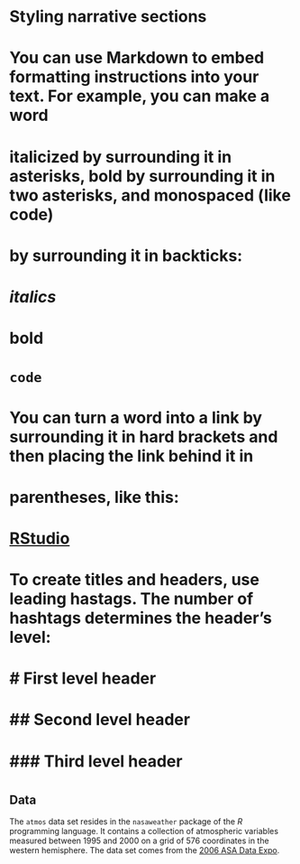 # Styling narrative sections

#######################################################################################################################
#
#	You can use Markdown to embed formatting instructions into your text. For example, you can make a word
# italicized by surrounding it in asterisks, bold by surrounding it in two asterisks, and monospaced (like code)
# by surrounding it in backticks:
#
# *italics*
# **bold**
# `code`
#
# You can turn a word into a link by surrounding it in hard brackets and then placing the link behind it in
# parentheses, like this:
#
# [RStudio](www.rstudio.com)
#
# To create titles and headers, use leading hastags. The number of hashtags determines the header's level:
#
# # First level header
# ## Second level header
# ### Third level header
#
######################################################################################################################

## Data

The `atmos` data set resides in the `nasaweather` package of the *R* programming language. It contains a collection of atmospheric variables measured between 1995 and 2000 on a grid of 576 coordinates in the western hemisphere. The data set comes from the [2006 ASA Data Expo](http://stat-computing.org/dataexpo/2006/).

